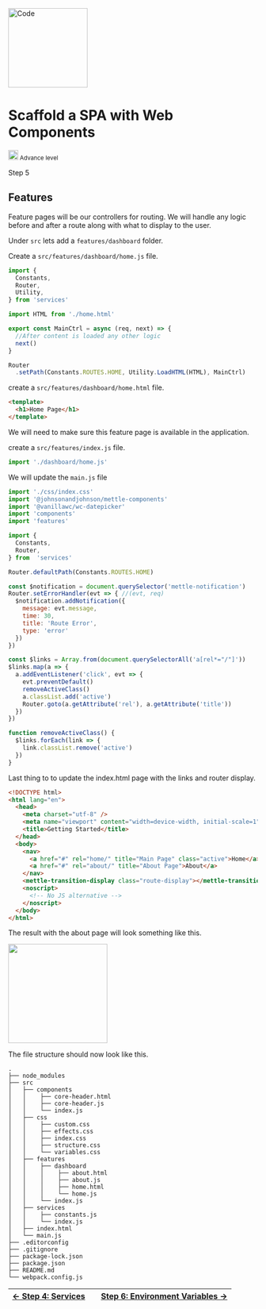 


<Meta title="Welcome/Recipes/Scaffold a SPA/Step 5: Features" />

<div className="recipe">
  <img src={Code} alt="Code" height="160" />
  <div classNamw="flex-col">
    <h1 className="heading">Scaffold a SPA with Web Components</h1>
    <small className="flex"> <img src={AdvanceLevel} alt="Intermedite Level" height="20" /> Advance level</small>
    <p>Step 5
    </p>
  </div>
</div>


## Features

Feature pages will be our controllers for routing. We will handle
any logic before and after a route along with what to display to the user.

Under `src` lets add a `features/dashboard` folder.

Create a `src/features/dashboard/home.js` file.

```js
import {
  Constants,
  Router,
  Utility,
} from 'services'

import HTML from './home.html'

export const MainCtrl = async (req, next) => {
  //After content is loaded any other logic
  next()
}

Router
  .setPath(Constants.ROUTES.HOME, Utility.LoadHTML(HTML), MainCtrl)
```

create a `src/features/dashboard/home.html` file.

```html
<template>
  <h1>Home Page</h1>
</template>
```

We will need to make sure this feature page is available in the application.

create a `src/features/index.js` file.

```js
import './dashboard/home.js'
```

We will update the `main.js` file

```js
import './css/index.css'
import '@johnsonandjohnson/mettle-components'
import '@vanillawc/wc-datepicker'
import 'components'
import 'features'

import {
  Constants,
  Router,
} from  'services'

Router.defaultPath(Constants.ROUTES.HOME)

const $notification = document.querySelector('mettle-notification')
Router.setErrorHandler(evt => { //(evt, req)
  $notification.addNotification({
    message: evt.message,
    time: 30,
    title: 'Route Error',
    type: 'error'
  })
})

const $links = Array.from(document.querySelectorAll('a[rel*="/"]'))
$links.map(a => {
  a.addEventListener('click', evt => {
    evt.preventDefault()
    removeActiveClass()
    a.classList.add('active')
    Router.goto(a.getAttribute('rel'), a.getAttribute('title'))
  })
})

function removeActiveClass() {
  $links.forEach(link => {
    link.classList.remove('active')
  })
}
```

Last thing to to update the index.html page with the links and router display.

```html
<!DOCTYPE html>
<html lang="en">
  <head>
    <meta charset="utf-8" />
    <meta name="viewport" content="width=device-width, initial-scale=1" />
    <title>Getting Started</title>
  </head>
  <body>
    <nav>
      <a href="#" rel="home/" title="Main Page" class="active">Home</a>
      <a href="#" rel="about/" title="About Page">About</a>
    </nav>
    <mettle-transition-display class="route-display"></mettle-transition-display>
    <noscript>
      <!-- No JS alternative -->
    </noscript>
  </body>
</html>
```

The result with the about page will look something like this.

<img src={ScaffoldStepFinal} class="img-border" height="200" />


The file structure should now look like this.

```
.
├── node_modules
├── src
│   ├── components
│   │    ├── core-header.html
│   │    ├── core-header.js
│   │    └── index.js
│   ├── css
│   │    ├── custom.css
│   │    ├── effects.css
│   │    ├── index.css
│   │    ├── structure.css
│   │    └── variables.css
│   ├── features
│   │    ├── dashboard
│   │    │    ├── about.html
│   │    │    ├── about.js
│   │    │    ├── home.html
│   │    │    └── home.js
│   │    └── index.js
│   ├── services
│   │    ├── constants.js
│   │    └── index.js
│   ├── index.html
│   └── main.js
├── .editorconfig
├── .gitignore
├── package-lock.json
├── package.json
├── README.md
└── webpack.config.js
```

| [&#8592; Step 4: Services](?path=/docs/welcome-recipes-scaffold-a-spa-step-4-services--page) |  | [Step 6: Environment Variables &#8594;](?path=/docs/welcome-recipes-scaffold-a-spa-step-6-environment-variables--page)
|:---------|:---------:|---------:|


